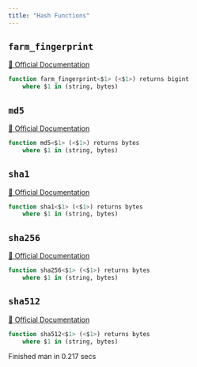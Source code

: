 ```yaml
---
title: "Hash Functions"
---
```


## `farm_fingerprint`
[🔗 Official Documentation](https://cloud.google.com/bigquery/docs/reference/standard-sql/hash_functions#farm_fingerprint)

```sql
function farm_fingerprint<$1> (<$1>) returns bigint
	where $1 in (string, bytes)
```


## `md5`
[🔗 Official Documentation](https://cloud.google.com/bigquery/docs/reference/standard-sql/hash_functions#md5)

```sql
function md5<$1> (<$1>) returns bytes
	where $1 in (string, bytes)
```


## `sha1`
[🔗 Official Documentation](https://cloud.google.com/bigquery/docs/reference/standard-sql/hash_functions#sha1)

```sql
function sha1<$1> (<$1>) returns bytes
	where $1 in (string, bytes)
```


## `sha256`
[🔗 Official Documentation](https://cloud.google.com/bigquery/docs/reference/standard-sql/hash_functions#sha256)

```sql
function sha256<$1> (<$1>) returns bytes
	where $1 in (string, bytes)
```


## `sha512`
[🔗 Official Documentation](https://cloud.google.com/bigquery/docs/reference/standard-sql/hash_functions#sha512)

```sql
function sha512<$1> (<$1>) returns bytes
	where $1 in (string, bytes)
```


   Finished man in 0.217 secs

